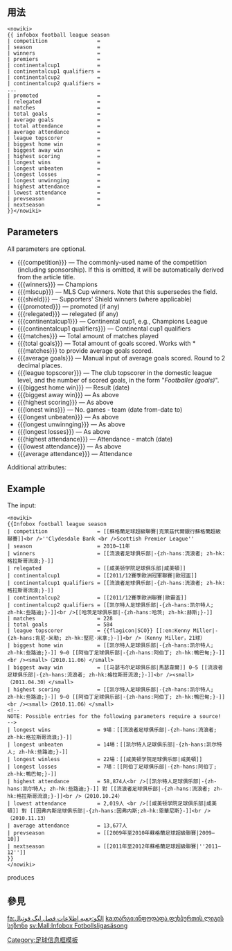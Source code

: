 <includeonly><!-- 在這裡加入模板的保護標識 --></includeonly><noinclude>{{template doc page viewed directly}}</noinclude>
<!-- 在本行下編輯模板說明 -->

== 用法 ==
<pre><nowiki>
{{ infobox football league season
| competition                = 
| season                     = 
| winners                    = 
| premiers                   =
| continentalcup1            =
| continentalcup1 qualifiers = 
| continentalcup2            =
| continentalcup2 qualifiers = 
...
| promoted                   = 
| relegated                  = 
| matches                    =
| total goals                =
| average goals              =
| total attendance           =
| average attendance         =
| league topscorer           =
| biggest home win           =
| biggest away win           =
| highest scoring            =
| longest wins               =
| longest unbeaten           =
| longest losses             =
| longest unwinnging         =
| highest attendance         =
| lowest attendance          =
| prevseason                 =
| nextseason                 =
}}</nowiki></pre>

== Parameters ==

All parameters are optional.
*<nowiki>{{{competition}}}</nowiki> &mdash; The commonly-used name of the competition (including sponsorship). If this is omitted, it will be automatically derived from the article title.
*<nowiki>{{{winners}}}</nowiki> &mdash; Champions
*<nowiki>{{{mlscup}}}</nowiki> &mdash; MLS Cup winners. Note that this supersedes the {{{winners}}} field.
*<nowiki>{{{shield}}}</nowiki> &mdash; Supporters' Shield winners (where applicable)
*<nowiki>{{{promoted}}}</nowiki> &mdash; promoted (if any)
*<nowiki>{{{relegated}}}</nowiki> &mdash; relegated (if any)
*<nowiki>{{{continentalcup1}}}</nowiki> &mdash; Continental cup1, e.g., Champions League
*<nowiki>{{{continentalcup1 qualifiers}}}</nowiki> &mdash; Continental cup1 qualifiers
*<nowiki>{{{matches}}}</nowiki> &mdash; Total amount of matches played
*<nowiki>{{{total goals}}}</nowiki> &mdash; Total amount of goals scored.  Works with *<nowiki>{{{matches}}}</nowiki> to provide average goals scored.
*<nowiki>{{{average goals}}}</nowiki> &mdash; Manual input of average goals scored.  Round to 2 decimal places.
*<nowiki>{{{league topscorer}}}</nowiki> &mdash; The club topscorer in the domestic league level, and the number of scored goals, in the form "''Footballer (goals)''".
*<nowiki>{{{biggest home win}}}</nowiki> &mdash; Result (date)
*<nowiki>{{{biggest away win}}}</nowiki> &mdash; As above
*<nowiki>{{{highest scoring}}}</nowiki> &mdash; As above
*<nowiki>{{{lonest wins}}}</nowiki> &mdash; No. games - team (date from-date to)
*<nowiki>{{{longest unbeaten}}}</nowiki> &mdash; As above
*<nowiki>{{{longest unwinnging}}}</nowiki> &mdash; As above
*<nowiki>{{{longest losses}}}</nowiki> &mdash; As above
*<nowiki>{{{highest attendance}}}</nowiki> &mdash; Attendance - match (date)
*<nowiki>{{{lowest attendance}}}</nowiki> &mdash; As above
*<nowiki>{{{average attendance}}}</nowiki> &mdash; Attendance

Additional attributes:
== Example ==

The input:
<pre><nowiki>
{{Infobox football league season
| competition                = [[蘇格蘭足球超級聯賽|克萊茲代爾銀行蘇格蘭超級聯賽]]<br />''Clydesdale Bank <br />Scottish Premier League''
| season                     = 2010–11年
| winners                    = [[流浪者足球俱乐部|-{zh-hans:流浪者; zh-hk:格拉斯哥流浪;}-]]
| relegated                  = [[咸美顿学院足球俱乐部|咸美頓]]
| continentalcup1            = [[2011/12賽季歐洲冠軍聯賽|歐冠盃]]
| continentalcup1 qualifiers = [[流浪者足球俱乐部|-{zh-hans:流浪者; zh-hk:格拉斯哥流浪;}-]]
| continentalcup2            = [[2011/12賽季歐洲聯賽|歐霸盃]]
| continentalcup2 qualifiers = [[凯尔特人足球俱乐部|-{zh-hans:凯尔特人; zh-hk:些路迪;}-]]<br />[[哈茨足球俱乐部|-{zh-hans:哈茨; zh-hk:赫斯;}-]]
| matches                    = 228
| total goals                = 584
| league topscorer           = {{flagicon|SCO}} [[:en:Kenny Miller|-{zh-hans:肯尼·米勒; zh-hk:堅尼·米拿;}-]]<br />（Kenny Miller，21球）
| biggest home win           = [[凯尔特人足球俱乐部|-{zh-hans:凯尔特人; zh-hk:些路迪;}-]] 9–0 [[阿伯丁足球俱乐部|-{zh-hans:阿伯丁; zh-hk:鴨巴甸;}-]]<br /><small>（2010.11.06）</small>
| biggest away win           = [[马瑟韦尔足球俱乐部|馬瑟韋爾]] 0–5 [[流浪者足球俱乐部|-{zh-hans:流浪者; zh-hk:格拉斯哥流浪;}-]]<br /><small>（2011.04.30）</small>
| highest scoring            = [[凯尔特人足球俱乐部|-{zh-hans:凯尔特人; zh-hk:些路迪;}-]] 9–0 [[阿伯丁足球俱乐部|-{zh-hans:阿伯丁; zh-hk:鴨巴甸;}-]]<br /><small>（2010.11.06）</small>
<!--
NOTE: Possible entries for the following parameters require a source!
-->
| longest wins               = 9場：[[流浪者足球俱乐部|-{zh-hans:流浪者; zh-hk:格拉斯哥流浪;}-]]
| longest unbeaten           = 14場：[[凯尔特人足球俱乐部|-{zh-hans:凯尔特人; zh-hk:些路迪;}-]]
| longest winless            = 22場：[[咸美顿学院足球俱乐部|咸美頓]]
| longest losses             = 7場：[[阿伯丁足球俱乐部|-{zh-hans:阿伯丁; zh-hk:鴨巴甸;}-]]
| highest attendance         = 58,874人<br />[[凯尔特人足球俱乐部|-{zh-hans:凯尔特人; zh-hk:些路迪;}-]] 對 [[流浪者足球俱乐部|-{zh-hans:流浪者; zh-hk:格拉斯哥流浪;}-]]<br />（2010.10.24）
| lowest attendance          = 2,019人 <br />[[咸美顿学院足球俱乐部|咸美頓]] 對 [[因弗内斯足球俱乐部|-{zh-hans:因弗内斯;zh-hk:恩華尼斯}-]]<br />（2010.11.13）
| average attendance         = 13,677人
| prevseason                 = [[2009年至2010年蘇格蘭足球超級聯賽|2009–10]]
| nextseason                 = [[2011年至2012年蘇格蘭足球超級聯賽|''2011–12'']]
}}
</nowiki></pre>

produces

{{Infobox football league season
| competition                = [[蘇格蘭足球超級聯賽|克萊茲代爾銀行蘇格蘭超級聯賽]]<br />''Clydesdale Bank <br />Scottish Premier League''
| season                     = 2010–11年
| winners                    = [[流浪者足球俱乐部|-{zh-hans:流浪者; zh-hk:格拉斯哥流浪;}-]]
| relegated                  = [[咸美顿学院足球俱乐部|咸美頓]]
| continentalcup1            = [[2011/12賽季歐洲冠軍聯賽|歐冠盃]]
| continentalcup1 qualifiers = [[流浪者足球俱乐部|-{zh-hans:流浪者; zh-hk:格拉斯哥流浪;}-]]
| continentalcup2            = [[2011/12賽季歐洲聯賽|歐霸盃]]
| continentalcup2 qualifiers = [[凯尔特人足球俱乐部|-{zh-hans:凯尔特人; zh-hk:些路迪;}-]]<br />[[哈茨足球俱乐部|-{zh-hans:哈茨; zh-hk:赫斯;}-]]
| matches                    = 228
| total goals                = 584
| league topscorer           = {{flagicon|SCO}} [[:en:Kenny Miller|-{zh-hans:肯尼·米勒; zh-hk:堅尼·米拿;}-]]<br />（Kenny Miller，21球）
| biggest home win           = [[凯尔特人足球俱乐部|-{zh-hans:凯尔特人; zh-hk:些路迪;}-]] 9–0 [[阿伯丁足球俱乐部|-{zh-hans:阿伯丁; zh-hk:鴨巴甸;}-]]<br /><small>（2010.11.06）</small>
| biggest away win           = [[马瑟韦尔足球俱乐部|馬瑟韋爾]] 0–5 [[流浪者足球俱乐部|-{zh-hans:流浪者; zh-hk:格拉斯哥流浪;}-]]<br /><small>（2011.04.30）</small>
| highest scoring            = [[凯尔特人足球俱乐部|-{zh-hans:凯尔特人; zh-hk:些路迪;}-]] 9–0 [[阿伯丁足球俱乐部|-{zh-hans:阿伯丁; zh-hk:鴨巴甸;}-]]<br /><small>（2010.11.06）</small>
<!--
NOTE: Possible entries for the following parameters require a source!
-->
| longest wins               = 9場：[[流浪者足球俱乐部|-{zh-hans:流浪者; zh-hk:格拉斯哥流浪;}-]]
| longest unbeaten           = 14場：[[凯尔特人足球俱乐部|-{zh-hans:凯尔特人; zh-hk:些路迪;}-]]
| longest unwinning          = 22場：[[咸美顿学院足球俱乐部|咸美頓]]
| longest losses             = 7場：[[阿伯丁足球俱乐部|-{zh-hans:阿伯丁; zh-hk:鴨巴甸;}-]]
| highest attendance         = 58,874人<br />[[凯尔特人足球俱乐部|-{zh-hans:凯尔特人; zh-hk:些路迪;}-]] 對 [[流浪者足球俱乐部|-{zh-hans:流浪者; zh-hk:格拉斯哥流浪;}-]]<br />（2010.10.24）
| lowest attendance          = 2,019人 <br />[[咸美顿学院足球俱乐部|咸美頓]] 對 [[因弗内斯足球俱乐部|-{zh-hans:因弗内斯;zh-hk:恩華尼斯}-]]<br />（2010.11.13）
| average attendance         = 13,677人
| prevseason                 = [[2009年至2010年蘇格蘭足球超級聯賽|2009–10]]
| nextseason                 = [[2011年至2012年蘇格蘭足球超級聯賽|''2011–12'']]
}}

== 參見 ==

<includeonly>
<!-- 本行下加入模板的分類 -->
[[Category:足球信息框模板]]
<!-- 本行下加入模板的跨語言鏈接 -->
[[fa:الگو:جعبه اطلاعات فصل لیگ فوتبال]]
[[ka:თარგი:ინფოდაფა ფეხბურთის ლიგის სეზონი]]
[[sv:Mall:Infobox Fotbollsligasäsong]]
</includeonly>
